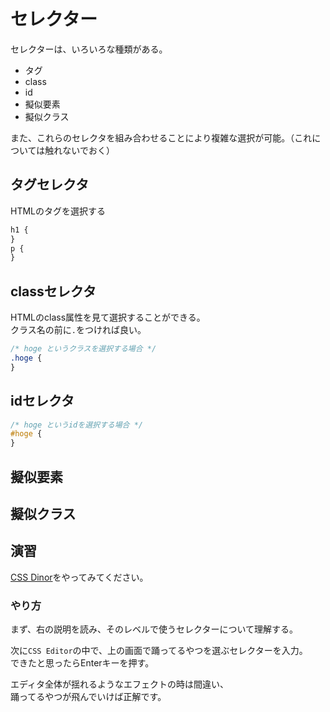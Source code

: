 # セレクター

セレクターは、いろいろな種類がある。

- タグ
- class
- id
- 擬似要素
- 擬似クラス

また、これらのセレクタを組み合わせることにより複雑な選択が可能。（これについては触れないでおく）

## タグセレクタ

HTMLのタグを選択する

```css
h1 {
}
p {
}
```

## classセレクタ

HTMLのclass属性を見て選択することができる。  
クラス名の前に`.`をつければ良い。

```css
/* hoge というクラスを選択する場合 */
.hoge {
}
```

## idセレクタ

```css
/* hoge というidを選択する場合 */
#hoge {
}
```

## 擬似要素

## 擬似クラス

## 演習

[CSS Dinor](https://flukeout.github.io/)をやってみてください。

### やり方

まず、右の説明を読み、そのレベルで使うセレクターについて理解する。

次に`CSS Editor`の中で、上の画面で踊ってるやつを選ぶセレクターを入力。  
できたと思ったらEnterキーを押す。

エディタ全体が揺れるようなエフェクトの時は間違い、  
踊ってるやつが飛んでいけば正解です。

